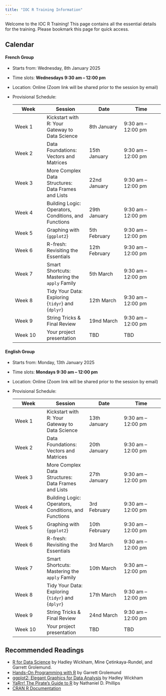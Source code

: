 ```yaml
---
title: "IOC R Training Information"
---
```


Welcome to the IOC R Training!
This page contains all the essential details for the training.
Please bookmark this page for quick access.

## Calendar

#### **French Group**

- Starts from: Wednesday, 8th January 2025  
- Time slots: **Wednesdays 9:30 am – 12:00 pm**
- Location: Online (Zoom link will be shared prior to the session by email)
- Provisional Schedule:  

  | **Week**       | **Session**          | **Date**         | **Time**           |
  |----------------|----------------------|------------------|--------------------|
  | Week 1         | Kickstart with R: Your Gateway to Data Science       |  8th January  | 9:30 am – 12:00 pm |
  | Week 2         | Data Foundations: Vectors and Matrices               | 15th January  | 9:30 am – 12:00 pm |
  | Week 3         | More Complex Data Structures: Data Frames and Lists  | 22nd January  | 9:30 am – 12:00 pm |
  | Week 4         | Building Logic: Operators, Conditions, and Functions | 29th January  | 9:30 am – 12:00 pm |
  | Week 5         | Graphing with {`ggplot2`}                            |  5th February | 9:30 am – 12:00 pm |
  | Week 6         | R-fresh: Revisiting the Essentials                   | 12th February | 9:30 am – 12:00 pm |
  | Week 7         | Smart Shortcuts: Mastering the `apply` Family        |  5th March    | 9:30 am – 12:00 pm |
  | Week 8         | Tidy Your Data: Exploring {`tidyr`} and {`dplyr`}    | 12th March    | 9:30 am – 12:00 pm |
  | Week 9         | String Tricks & Final Review                         | 19nd March    | 9:30 am – 12:00 pm |
  | Week 10        | Your project presentation                            | TBD           | TBD |


#### **English Group**

- Starts from: Monday, 13th January 2025  
- Time slots: **Mondays 9:30 am – 12:00 pm**  
- Location: Online (Zoom link will be shared prior to the session by email)
- Provisional Schedule:  

  | **Week**       | **Session**          | **Date**         | **Time**           |
  |----------------|----------------------|------------------|--------------------|
  | Week 1         | Kickstart with R: Your Gateway to Data Science       | 13th January  | 9:30 am – 12:00 pm |
  | Week 2         | Data Foundations: Vectors and Matrices               | 20th January  | 9:30 am – 12:00 pm |
  | Week 3         | More Complex Data Structures: Data Frames and Lists  | 27th January  | 9:30 am – 12:00 pm |
  | Week 4         | Building Logic: Operators, Conditions, and Functions |  3rd February | 9:30 am – 12:00 pm |
  | Week 5         | Graphing with {`ggplot2`}                            | 10th February | 9:30 am – 12:00 pm |
  | Week 6         | R-fresh: Revisiting the Essentials                   |  3rd March    | 9:30 am – 12:00 pm |
  | Week 7         | Smart Shortcuts: Mastering the `apply` Family        | 10th March    | 9:30 am – 12:00 pm |
  | Week 8         | Tidy Your Data: Exploring {`tidyr`} and {`dplyr`}    | 17th March    | 9:30 am – 12:00 pm |
  | Week 9         | String Tricks & Final Review                         | 24nd March    | 9:30 am – 12:00 pm |
  | Week 10        | Your project presentation                            | TBD           | TBD |
  

## Recommended Readings

- [R for Data Science](https://r4ds.hadley.nz) by Hadley Wickham, Mine Çetinkaya-Rundel, and Garrett Grolemund.
- [Hands-On Programming with R](https://rstudio-education.github.io/hopr/) by Garrett Grolemund 
- [ggplot2: Elegant Graphics for Data Analysis](https://ggplot2.tidyverse.org) by Hadley Wickham 
- [YaRrr! The Pirate’s Guide to R](https://bookdown.org/ndphillips/YaRrr/) by Nathaniel D. Phillips
- [CRAN R Documentation](https://cran.r-project.org/)

